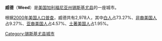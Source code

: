 {{Infobox Settlement
| name = 威德<br/>Weed
| image_skyline = Weed, California, USA 001.jpg
| imagesize = 250px
| image_caption = 
| image_flag = 
| image_shield = 
| pushpin_map = USA California
| pushpin_label_position = bottom
| subdivision_type = 国家
| subdivision_name = {{USA}}
| subdivision_type1 = [[美国行政区划|州]]
| subdivision_name1 = [[加利福尼亚州|加利福尼亚州]]
| subdivision_type2 = [[加利福尼亚州各县列表|县]]
| subdivision_name2 =  [[锡斯基尤县_(加利福尼亚州)|锡斯基尤县]]
| elevation_m = 1044
| elevation_ft = 
| area_total_km2 = 12.6
| population_as_of = 2000年
| population_total = 2978
| population_density_km2 = auto
| timezone = [[PST|PST]]
| utc_offset = -8
| timezone_DST = [[PDT|PDT]]
| utc_offset_DST = -7
| latd = 41
| latm = 25
| lats = 27
| latNS = N
| longd = 122
| longm = 23
| longs = 4
| longEW = W
| website =  
}}
'''威德'''（'''Weed'''）是[[美国|美国]][[加利福尼亚州|加利福尼亚州]][[锡斯基尤县_(加利福尼亚州)|锡斯基尤县]]的一座城市。

根据[[2000年美国人口普查|2000年美国人口普查]]，威德共有2,978人，其中[[白人|白人]]占73.27%、[[非裔美国人|非裔美国人]]占9.27%、[[亚裔美国人|亚裔美国人]]占4.57%、[[土著美国人|土著美国人]]占1.95%。

{{錫斯基尤縣 (加利福尼亞州)}}
{{California-stub}}

[[Category:锡斯基尤县城市|Category:锡斯基尤县城市]]
